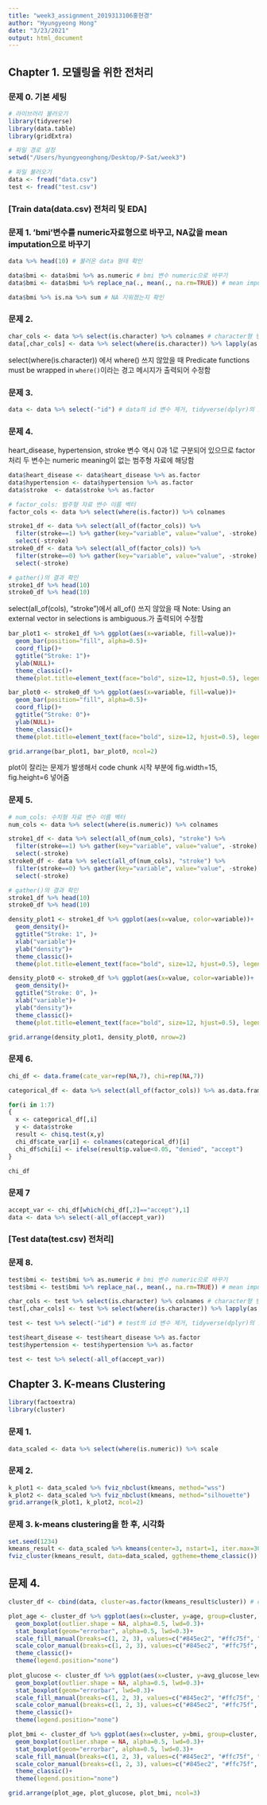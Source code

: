 ```yaml
---
title: "week3_assignment_2019313106홍현경"
author: "Hyungyeong Hong"
date: "3/23/2021"
output: html_document
---
```

## Chapter 1. 모델링을 위한 전처리
### 문제 0. 기본 세팅
```r
# 라이브러리 불러오기
library(tidyverse)
library(data.table)
library(gridExtra)

# 파일 경로 설정
setwd("/Users/hyungyeonghong/Desktop/P-Sat/week3")

# 파일 불러오기
data <- fread("data.csv")
test <- fread("test.csv")
```

### [Train data(data.csv) 전처리 및 EDA]
### 문제 1. 'bmi'변수를 numeric자료형으로 바꾸고, NA값을 mean imputation으로 바꾸기
```r
data %>% head(10) # 불러온 data 형태 확인

data$bmi <- data$bmi %>% as.numeric # bmi 변수 numeric으로 바꾸기
data$bmi <- data$bmi %>% replace_na(., mean(., na.rm=TRUE)) # mean imputation #tidyverse의 replace_na() 이용

data$bmi %>% is.na %>% sum # NA 지워졌는지 확인
```

### 문제 2.
```r
char_cols <- data %>% select(is.character) %>% colnames # character형 변수명 뽑아내기
data[,char_cols] <- data %>% select(where(is.character)) %>% lapply(as.factor) # character형 변수를 factor로 바꾼 후 data 업데이트
```
select(where(is.character)) 에서 where() 쓰지 않았을 때
Predicate functions must be wrapped in `where()`이라는 경고 메시지가 출력되어 수정함

### 문제 3.
```r
data <- data %>% select(-"id") # data의 id 변수 제거, tidyverse(dplyr)의 select 이용
```

### 문제 4.

heart_disease, hypertension, stroke 변수 역시 0과 1로 구분되어 있으므로 factor 처리
두 변수는 numeric meaning이 없는 범주형 자료에 해당함
```r
data$heart_disease <- data$heart_disease %>% as.factor
data$hypertension <- data$hypertension %>% as.factor
data$stroke  <- data$stroke %>% as.factor
```

```r
# factor_cols: 범주형 자료 변수 이름 벡터
factor_cols <- data %>% select(where(is.factor)) %>% colnames

stroke1_df <- data %>% select(all_of(factor_cols)) %>%
  filter(stroke==1) %>% gather(key="variable", value="value", -stroke) %>% 
  select(-stroke)
stroke0_df <- data %>% select(all_of(factor_cols)) %>%
  filter(stroke==0) %>% gather(key="variable", value="value", -stroke) %>%
  select(-stroke)

# gather()의 결과 확인
stroke1_df %>% head(10)
stroke0_df %>% head(10)
```
select(all_of(cols), "stroke")에서 all_of() 쓰지 않았을 때
Note: Using an external vector in selections is ambiguous.가 출력되어 수정함

```r
bar_plot1 <- stroke1_df %>% ggplot(aes(x=variable, fill=value))+
  geom_bar(position="fill", alpha=0.5)+
  coord_flip()+
  ggtitle("Stroke: 1")+
  ylab(NULL)+
  theme_classic()+
  theme(plot.title=element_text(face="bold", size=12, hjust=0.5), legend.position="bottom", legend.title=element_blank())

bar_plot0 <- stroke0_df %>% ggplot(aes(x=variable, fill=value))+
  geom_bar(position="fill", alpha=0.5)+
  coord_flip()+
  ggtitle("Stroke: 0")+
  ylab(NULL)+
  theme_classic()+
  theme(plot.title=element_text(face="bold", size=12, hjust=0.5), legend.position="bottom", legend.title=element_blank())

grid.arrange(bar_plot1, bar_plot0, ncol=2)
```

plot이 잘리는 문제가 발생해서 code chunk 시작 부분에 fig.width=15, fig.height=6 넣어줌

### 문제 5.
```r
# num_cols: 수치형 자료 변수 이름 벡터
num_cols <- data %>% select(where(is.numeric)) %>% colnames

stroke1_df <- data %>% select(all_of(num_cols), "stroke") %>%
  filter(stroke==1) %>% gather(key="variable", value="value", -stroke) %>% 
  select(-stroke)
stroke0_df <- data %>% select(all_of(num_cols), "stroke") %>%
  filter(stroke==0) %>% gather(key="variable", value="value", -stroke) %>%
  select(-stroke)

# gather()의 결과 확인
stroke1_df %>% head(10)
stroke0_df %>% head(10)
```


```r
density_plot1 <- stroke1_df %>% ggplot(aes(x=value, color=variable))+
  geom_density()+
  ggtitle("Stroke: 1", )+
  xlab("variable")+
  ylab("density")+
  theme_classic()+
  theme(plot.title=element_text(face="bold", size=12, hjust=0.5), legend.title=element_blank())

density_plot0 <- stroke0_df %>% ggplot(aes(x=value, color=variable))+
  geom_density()+
  ggtitle("Stroke: 0", )+
  xlab("variable")+
  ylab("density")+
  theme_classic()+
  theme(plot.title=element_text(face="bold", size=12, hjust=0.5), legend.title=element_blank())

grid.arrange(density_plot1, density_plot0, nrow=2)
```

### 문제 6.
```r
chi_df <- data.frame(cate_var=rep(NA,7), chi=rep(NA,7))

categorical_df <- data %>% select(all_of(factor_cols)) %>% as.data.frame

for(i in 1:7)
{
  x <- categorical_df[,i]
  y <- data$stroke
  result <- chisq.test(x,y)
  chi_df$cate_var[i] <- colnames(categorical_df)[i]
  chi_df$chi[i] <- ifelse(result$p.value<0.05, "denied", "accept")
}

chi_df
```

### 문제 7
```r
accept_var <- chi_df[which(chi_df[,2]=="accept"),1]
data <- data %>% select(-all_of(accept_var))
```

### [Test data(test.csv) 전처리]
### 문제 8.
```r
test$bmi <- test$bmi %>% as.numeric # bmi 변수 numeric으로 바꾸기
test$bmi <- test$bmi %>% replace_na(., mean(., na.rm=TRUE)) # mean imputation #tidyverse의 replace_na() 이용

char_cols <- test %>% select(is.character) %>% colnames # character형 변수명 뽑아내기
test[,char_cols] <- test %>% select(where(is.character)) %>% lapply(as.factor) # character형 변수를 factor로 바꾼 후 data 업데이트

test <- test %>% select(-"id") # test의 id 변수 제거, tidyverse(dplyr)의 select 이용

test$heart_disease <- test$heart_disease %>% as.factor
test$hypertension <- test$hypertension %>% as.factor

test <- test %>% select(-all_of(accept_var))
```


## Chapter 3. K-means Clustering

```r
library(factoextra)
library(cluster)
```

### 문제 1.
```r
data_scaled <- data %>% select(where(is.numeric)) %>% scale
```

### 문제 2.
```r
k_plot1 <- data_scaled %>% fviz_nbclust(kmeans, method="wss")
k_plot2 <- data_scaled %>% fviz_nbclust(kmeans, method="silhouette")
grid.arrange(k_plot1, k_plot2, ncol=2)
```
### 문제 3. k-means clustering을 한 후, 시각화
```r
set.seed(1234)
kmeans_result <- data_scaled %>% kmeans(center=3, nstart=1, iter.max=30)
fviz_cluster(kmeans_result, data=data_scaled, ggtheme=theme_classic())
```

## 문제 4.
```r
cluster_df <- cbind(data, cluster=as.factor(kmeans_result$cluster)) # cluster factor 처리 해줘야 함

plot_age <- cluster_df %>% ggplot(aes(x=cluster, y=age, group=cluster, color=cluster, fill=cluster))+
  geom_boxplot(outlier.shape = NA, alpha=0.5, lwd=0.3)+
  stat_boxplot(geom="errorbar", alpha=0.5, lwd=0.3)+
  scale_fill_manual(breaks=c(1, 2, 3), values=c("#845ec2", "#ffc75f", "#ff5e78"))+
  scale_color_manual(breaks=c(1, 2, 3), values=c("#845ec2", "#ffc75f", "#ff5e78"))+
  theme_classic()+
  theme(legend.position="none")
  
plot_glucose <- cluster_df %>% ggplot(aes(x=cluster, y=avg_glucose_level, group=cluster, color=cluster, fill=cluster))+
  geom_boxplot(outlier.shape = NA, alpha=0.5, lwd=0.3)+
  stat_boxplot(geom="errorbar", lwd=0.3)+
  scale_fill_manual(breaks=c(1, 2, 3), values=c("#845ec2", "#ffc75f", "#ff5e78"))+
  scale_color_manual(breaks=c(1, 2, 3), values=c("#845ec2", "#ffc75f", "#ff5e78"))+
  theme_classic()+
  theme(legend.position="none")

plot_bmi <- cluster_df %>% ggplot(aes(x=cluster, y=bmi, group=cluster, color=cluster, fill=cluster))+
  geom_boxplot(outlier.shape = NA, alpha=0.5, lwd=0.3)+
  stat_boxplot(geom="errorbar", alpha=0.5, lwd=0.3)+
  scale_fill_manual(breaks=c(1, 2, 3), values=c("#845ec2", "#ffc75f", "#ff5e78"))+
  scale_color_manual(breaks=c(1, 2, 3), values=c("#845ec2", "#ffc75f", "#ff5e78"))+
  theme_classic()+
  theme(legend.position="none")

grid.arrange(plot_age, plot_glucose, plot_bmi, ncol=3)
```


